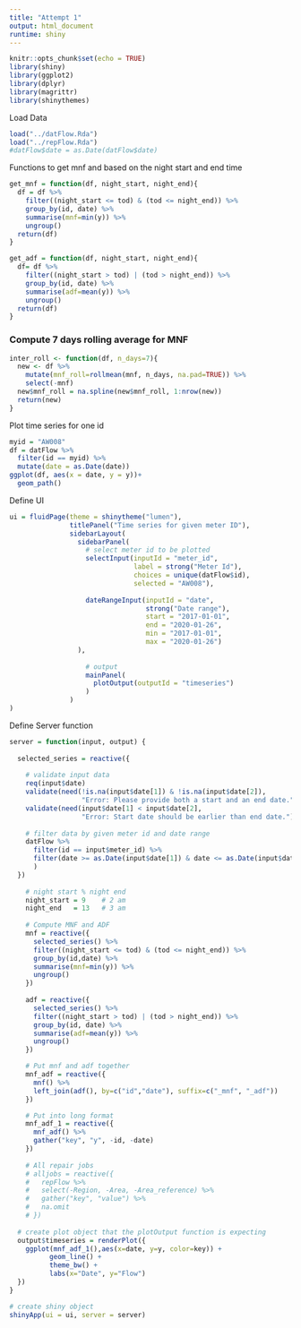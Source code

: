 ```yaml
---
title: "Attempt 1"
output: html_document
runtime: shiny
---
```


```r
knitr::opts_chunk$set(echo = TRUE)
library(shiny)
library(ggplot2)
library(dplyr)
library(magrittr)
library(shinythemes)

```

Load Data
```r
load("../datFlow.Rda")
load("../repFlow.Rda")
#datFlow$date = as.Date(datFlow$date)
```

Functions to get mnf and based on the night start and end time
```r
get_mnf = function(df, night_start, night_end){
  df = df %>% 
    filter((night_start <= tod) & (tod <= night_end)) %>% 
    group_by(id, date) %>% 
    summarise(mnf=min(y)) %>% 
    ungroup()
  return(df)
}

get_adf = function(df, night_start, night_end){
  df= df %>% 
    filter((night_start > tod) | (tod > night_end)) %>% 
    group_by(id, date) %>% 
    summarise(adf=mean(y)) %>% 
    ungroup()
  return(df)
}
```


### Compute 7 days rolling average for MNF
```r
inter_roll <- function(df, n_days=7){
  new <- df %>% 
    mutate(mnf_roll=rollmean(mnf, n_days, na.pad=TRUE)) %>% 
    select(-mnf)
  new$mnf_roll = na.spline(new$mnf_roll, 1:nrow(new))
  return(new)
}
```

Plot time series for one id
```r
myid = "AW008"
df = datFlow %>% 
  filter(id == myid) %>% 
  mutate(date = as.Date(date))
ggplot(df, aes(x = date, y = y))+
  geom_path()
```

Define UI
```r
ui = fluidPage(theme = shinytheme("lumen"),
               titlePanel("Time series for given meter ID"),
               sidebarLayout(
                 sidebarPanel(
                   # select meter id to be plotted
                   selectInput(inputId = "meter_id", 
                               label = strong("Meter Id"),
                               choices = unique(datFlow$id),
                               selected = "AW008"),
                   
                   dateRangeInput(inputId = "date",
                                  strong("Date range"),
                                  start = "2017-01-01",
                                  end = "2020-01-26",
                                  min = "2017-01-01",
                                  max = "2020-01-26")
                 ),
                 
                   # output
                   mainPanel(
                     plotOutput(outputId = "timeseries")
                   )
               )
)
```

Define Server function
```r
server = function(input, output) {
  
  selected_series = reactive({
    
    # validate input data
    req(input$date)
    validate(need(!is.na(input$date[1]) & !is.na(input$date[2]), 
                  "Error: Please provide both a start and an end date."))
    validate(need(input$date[1] < input$date[2], 
                  "Error: Start date should be earlier than end date."))
    
    # filter data by given meter id and date range
    datFlow %>% 
      filter(id == input$meter_id) %>% 
      filter(date >= as.Date(input$date[1]) & date <= as.Date(input$date[2])
      )
  })
  
    # night start % night end
    night_start = 9    # 2 am
    night_end   = 13   # 3 am
    
    # Compute MNF and ADF
    mnf = reactive({
      selected_series() %>% 
      filter((night_start <= tod) & (tod <= night_end)) %>% 
      group_by(id,date) %>% 
      summarise(mnf=min(y)) %>% 
      ungroup()
    })
    
    adf = reactive({
      selected_series() %>%
      filter((night_start > tod) | (tod > night_end)) %>%
      group_by(id, date) %>%
      summarise(adf=mean(y)) %>%
      ungroup()
    })

    # Put mnf and adf together
    mnf_adf = reactive({
      mnf() %>%
      left_join(adf(), by=c("id","date"), suffix=c("_mnf", "_adf"))
    })

    # Put into long format
    mnf_adf_1 = reactive({
      mnf_adf() %>%
      gather("key", "y", -id, -date)
    })
    
    # All repair jobs
    # alljobs = reactive({
    #   repFlow %>% 
    #   select(-Region, -Area, -Area_reference) %>% 
    #   gather("key", "value") %>% 
    #   na.omit
    # })
    
  # create plot object that the plotOutput function is expecting
  output$timeseries = renderPlot({
    ggplot(mnf_adf_1(),aes(x=date, y=y, color=key)) +
          geom_line() +
          theme_bw() +
          labs(x="Date", y="Flow")
  })
}

# create shiny object
shinyApp(ui = ui, server = server)
```
